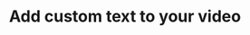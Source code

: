 ---
title: "Add custom text to your video"
details: "Choose from an exclusive collection of predesigned assets such as text effects, social media buttons, 
icons, emojis, lower-thirds, and more to help your online videos."
image: "/assets/imgs/feature/video-editor/img-r-18.png"
items:
  - "Suited to business articles"
  - "Consistently typing speed"
---